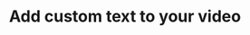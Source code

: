 ---
title: "Add custom text to your video"
details: "Choose from an exclusive collection of predesigned assets such as text effects, social media buttons, 
icons, emojis, lower-thirds, and more to help your online videos."
image: "/assets/imgs/feature/video-editor/img-r-18.png"
items:
  - "Suited to business articles"
  - "Consistently typing speed"
---